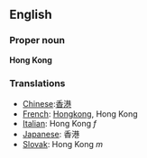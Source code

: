 ==English==

===Proper noun===
'''Hong Kong'''

===Translations===
*[[Chinese]]:[[香]][[港]]
*[[French]]: [[Hongkong]], Hong Kong
*[[Italian]]: Hong Kong ''f''
*[[Japanese]]: 香港
*[[Slovak]]: Hong Kong ''m''